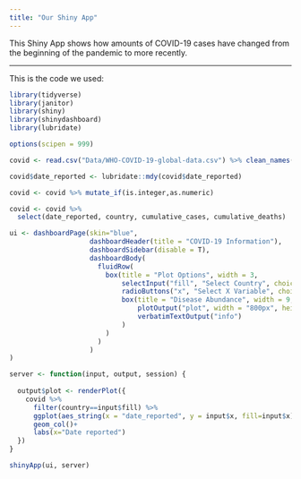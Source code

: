 ```yaml
---
title: "Our Shiny App"
---
```


This Shiny App shows how amounts of COVID-19 cases have changed from the beginning of the pandemic to more recently.

----



This is the code we used:
```r
library(tidyverse)
library(janitor)
library(shiny)
library(shinydashboard)
library(lubridate)

options(scipen = 999)

covid <- read.csv("Data/WHO-COVID-19-global-data.csv") %>% clean_names()

covid$date_reported <- lubridate::mdy(covid$date_reported)

covid <- covid %>% mutate_if(is.integer,as.numeric)

covid <- covid %>% 
  select(date_reported, country, cumulative_cases, cumulative_deaths)

ui <- dashboardPage(skin="blue",
                    dashboardHeader(title = "COVID-19 Information"),
                    dashboardSidebar(disable = T),
                    dashboardBody(
                      fluidRow(
                        box(title = "Plot Options", width = 3,
                            selectInput("fill", "Select Country", choices =unique(covid$country)),
                            radioButtons("x", "Select X Variable", choices = c("cumulative_cases", "cumulative_deaths"), selected = "cumulative_cases"),
                            box(title = "Disease Abundance", width = 9,
                                plotOutput("plot", width = "800px", height = "500px", click="plot_click"),
                                verbatimTextOutput("info")
                            ) 
                        ) 
                      )
                    ) 
)

server <- function(input, output, session) { 
  
  output$plot <- renderPlot({
    covid %>% 
      filter(country==input$fill) %>% 
      ggplot(aes_string(x = "date_reported", y = input$x, fill=input$x)) + 
      geom_col()+
      labs(x="Date reported")
  })
}

shinyApp(ui, server)

```

